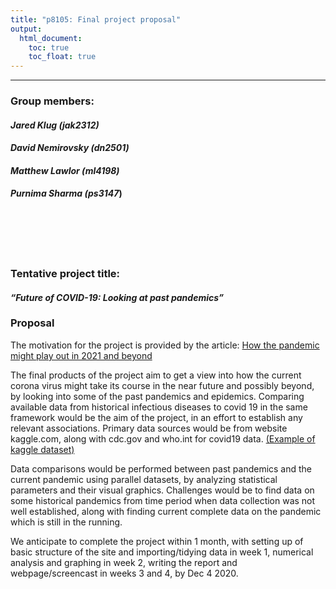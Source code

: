 ```yaml
---
title: "p8105: Final project proposal"
output:
  html_document:
    toc: true
    toc_float: true
---
```

***
### Group members:
#### _Jared Klug (jak2312)_
#### _David Nemirovsky (dn2501)_
#### _Matthew Lawlor (ml4198)_
#### _Purnima Sharma (ps3147_)
<br><br><br><br>

### Tentative project title: 
#### ***"Future of COVID-19: Looking at past pandemics"***

### Proposal

The motivation for the project is provided by the article:
[How the pandemic might play out in 2021 and beyond](https://www.nature.com/articles/d41586-020-02278-5)

The final products of the project aim to get a view into how the current corona virus might take its course in the near future and possibly beyond, by looking into some of the past pandemics and epidemics. Comparing available data from historical infectious diseases to covid 19 in the same framework would be the aim of the project, in an effort to establish any relevant associations.
Primary data sources would be from website kaggle.com, along with cdc.gov and who.int for covid19 data.
[(Example of kaggle dataset)](https://www.kaggle.com/thepodclub/spanish-flu-dataset)

Data comparisons would be performed between past pandemics and the current pandemic using parallel datasets, by analyzing statistical parameters and their visual graphics. Challenges would be to find data on some historical pandemics from time period when data collection was not well established, along with finding current complete data on the pandemic which is still in the running. 

We anticipate to complete the project within 1 month, with setting up of basic structure of the site and importing/tidying data in week 1, numerical analysis and graphing in week 2, writing the report and webpage/screencast in weeks 3 and 4, by Dec 4 2020.     


